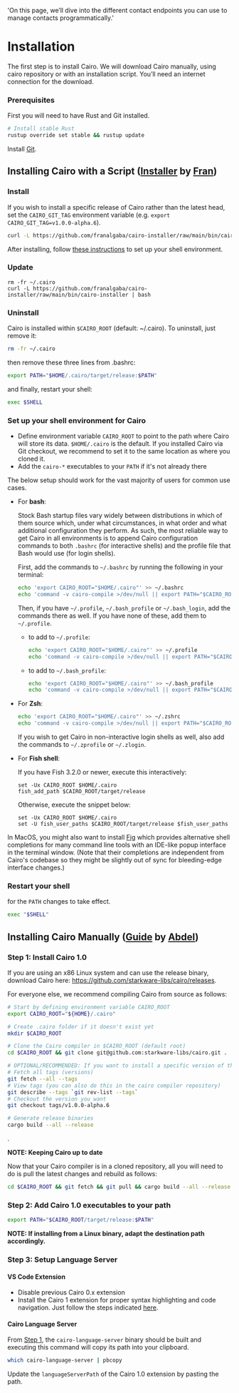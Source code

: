   'On this page, we’ll dive into the different contact endpoints you can use to manage contacts programmatically.'
  
# Installation

The first step is to install Cairo. We will download Cairo manually, using cairo repository or with an installation script. You’ll need an internet connection for the download.

### Prerequisites

First you will need to have Rust and Git installed.

```bash
# Install stable Rust
rustup override set stable && rustup update
```

Install [Git](https://git-scm.com/).

## Installing Cairo with a Script ([Installer](https://github.com/franalgaba/cairo-installer) by [Fran](https://github.com/franalgaba))

### Install

If you wish to install a specific release of Cairo rather than the latest head, set the `CAIRO_GIT_TAG` environment variable (e.g. `export CAIRO_GIT_TAG=v1.0.0-alpha.6`).

```bash 
curl -L https://github.com/franalgaba/cairo-installer/raw/main/bin/cairo-installer | bash
```

After installing, follow [these instructions](#set-up-your-shell-environment-for-cairo) to set up your shell environment.

### Update

```
rm -fr ~/.cairo
curl -L https://github.com/franalgaba/cairo-installer/raw/main/bin/cairo-installer | bash
```

### Uninstall

Cairo is installed within `$CAIRO_ROOT` (default: ~/.cairo). To uninstall, just remove it:

```bash
rm -fr ~/.cairo
```

then remove these three lines from .bashrc:

```bash
export PATH="$HOME/.cairo/target/release:$PATH"
```

and finally, restart your shell:

```bash
exec $SHELL
```

### Set up your shell environment for Cairo

* Define environment variable `CAIRO_ROOT` to point to the path where
  Cairo will store its data. `$HOME/.cairo` is the default.
  If you installed Cairo via Git checkout, we recommend
  to set it to the same location as where you cloned it.
* Add the `cairo-*` executables to your `PATH` if it's not already there

The below setup should work for the vast majority of users for common use cases.

  - For **bash**:

    Stock Bash startup files vary widely between distributions in which of them source
    which, under what circumstances, in what order and what additional configuration they perform.
    As such, the most reliable way to get Cairo in all environments is to append Cairo
    configuration commands to both `.bashrc` (for interactive shells)
    and the profile file that Bash would use (for login shells).

    First, add the commands to `~/.bashrc` by running the following in your terminal:

    ~~~ bash
    echo 'export CAIRO_ROOT="$HOME/.cairo"' >> ~/.bashrc
    echo 'command -v cairo-compile >/dev/null || export PATH="$CAIRO_ROOT/target/release:$PATH"' >> ~/.bashrc
    ~~~

    Then, if you have `~/.profile`, `~/.bash_profile` or `~/.bash_login`, add the commands there as well.
    If you have none of these, add them to `~/.profile`.

    * to add to `~/.profile`:
      ~~~ bash
      echo 'export CAIRO_ROOT="$HOME/.cairo"' >> ~/.profile
      echo 'command -v cairo-compile >/dev/null || export PATH="$CAIRO_ROOT/target/release:$PATH"' >> ~/.profile
      ~~~

    * to add to `~/.bash_profile`:
      ~~~ bash
      echo 'export CAIRO_ROOT="$HOME/.cairo"' >> ~/.bash_profile
      echo 'command -v cairo-compile >/dev/null || export PATH="$CAIRO_ROOT/target/release:$PATH"' >> ~/.bash_profile
      ~~~

  - For **Zsh**:
    ~~~ zsh
    echo 'export CAIRO_ROOT="$HOME/.cairo"' >> ~/.zshrc
    echo 'command -v cairo-compile >/dev/null || export PATH="$CAIRO_ROOT/target/release:$PATH"' >> ~/.zshrc
    ~~~

    If you wish to get Cairo in non-interactive login shells as well, also add the commands to `~/.zprofile` or `~/.zlogin`.

  - For **Fish shell**:

    If you have Fish 3.2.0 or newer, execute this interactively:

    ~~~ fish
    set -Ux CAIRO_ROOT $HOME/.cairo
    fish_add_path $CAIRO_ROOT/target/release
    ~~~

    Otherwise, execute the snippet below:

    ~~~ fish
    set -Ux CAIRO_ROOT $HOME/.cairo
    set -U fish_user_paths $CAIRO_ROOT/target/release $fish_user_paths
    ~~~

   In MacOS, you might also want to install [Fig](https://fig.io/) which
provides alternative shell completions for many command line tools with an
IDE-like popup interface in the terminal window.
(Note that their completions are independent from Cairo's codebase
so they might be slightly out of sync for bleeding-edge interface changes.)

### Restart your shell

  for the `PATH` changes to take effect.

  ```sh
  exec "$SHELL"
  ```

## Installing Cairo Manually ([Guide](https://github.com/auditless/cairo-template) by [Abdel](https://github.com/abdelhamidbakhta))

### Step 1: Install Cairo 1.0

If you are using an x86 Linux system and can use the release binary, download Cairo here: https://github.com/starkware-libs/cairo/releases.

For everyone else, we recommend compiling Cairo from source as follows:

```bash
# Start by defining environment variable CAIRO_ROOT
export CAIRO_ROOT="${HOME}/.cairo"

# Create .cairo folder if it doesn't exist yet
mkdir $CAIRO_ROOT

# Clone the Cairo compiler in $CAIRO_ROOT (default root)
cd $CAIRO_ROOT && git clone git@github.com:starkware-libs/cairo.git .

# OPTIONAL/RECOMMENDED: If you want to install a specific version of the compiler
# Fetch all tags (versions)
git fetch --all --tags
# View tags (you can also do this in the cairo compiler repository)
git describe --tags `git rev-list --tags`
# Checkout the version you want
git checkout tags/v1.0.0-alpha.6

# Generate release binaries
cargo build --all --release
```

. 

**NOTE: Keeping Cairo up to date**

Now that your Cairo compiler is in a cloned repository, all you will need to do
is pull the latest changes and rebuild as follows:

```bash
cd $CAIRO_ROOT && git fetch && git pull && cargo build --all --release
```

### Step 2: Add Cairo 1.0 executables to your path

```bash
export PATH="$CAIRO_ROOT/target/release:$PATH"
```

**NOTE: If installing from a Linux binary, adapt the destination path accordingly.**

### Step 3: Setup Language Server

#### VS Code Extension

- Disable previous Cairo 0.x extension
- Install the Cairo 1 extension for proper syntax highlighting and code navigation.
Just follow the steps indicated [here](https://github.com/starkware-libs/cairo/blob/main/vscode-cairo/README.md).

#### Cairo Language Server

From [Step 1](#step-1-install-cairo-10-guide-by-abdel), the `cairo-language-server` binary should be built and executing this command will copy its path into your clipboard.

```bash
which cairo-language-server | pbcopy
```

Update the `languageServerPath` of the Cairo 1.0 extension by pasting the path.